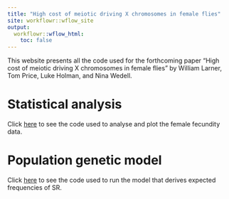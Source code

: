```yaml
---
title: "High cost of meiotic driving X chromosomes in female flies"
site: workflowr::wflow_site
output:
  workflowr::wflow_html:
    toc: false
---
```


This website presents all the code used for the forthcoming paper "High cost of meiotic driving X chromosomes in female flies" by William Larner, Tom Price, Luke Holman, and Nina Wedell.



# Statistical analysis
Click [here](model_functions.html) to see the code used to analyse and plot the female fecundity data.

# Population genetic model
Click [here](run_model.html) to see the code used to run the model that derives expected frequencies of SR.
